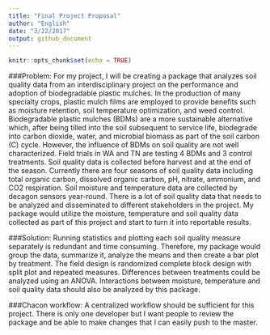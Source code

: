 ```yaml
---
title: "Final Project Proposal"
author: "English"
date: "3/22/2017"
output: github_document
---
```


```r
knitr::opts_chunk$set(echo = TRUE)
```

###Problem:
For my project, I will be creating a package that analyzes soil quality data from an interdisciplinary project on the performance and adoption of biodegradable plastic mulches.  In the production of many specialty crops, plastic mulch films are employed to provide benefits such as moisture retention, soil temperature optimization, and weed control. Biodegradable plastic mulches (BDMs) are a more sustainable alternative which, after being tilled into the soil subsequent to service life, biodegrade into carbon dioxide, water, and microbial biomass as part of the soil carbon (C) cycle. However, the influence of BDMs on soil quality are not well characterized. Field trials in WA and TN are testing 4 BDMs and 3 control treatments. Soil quality data is collected before harvest and at the end of the season. Currently there are four seasons of soil quality data including total organic carbon, dissolved organic carbon, pH, nitrate, ammonium, and CO2 respiration. Soil moisture and temperature data are collected by decagon sensors year-round.  There is a lot of soil quality data that needs to be analyzed and disseminated to different stakeholders in the project. My package would utilize the moisture, temperature and soil quality data collected as part of this project and start to turn it into reportable results.

###Solution:
Running statistics and plotting each soil quality measure separately is redundant and time consuming. Therefore, my package would group the data, summarize it, analyze the means and then create a bar plot by treatment. The field design is randomized complete block design with split plot and repeated measures.  Differences between treatments could be analyzed using an ANOVA. Interactions between moisture, temperature and soil quality data should also be analyzed by this package.

###Chacon workflow:
A centralized workflow should be sufficient for this project. There is only one developer but I want people to review the package and be able to make changes that I can easily push to the master. 
